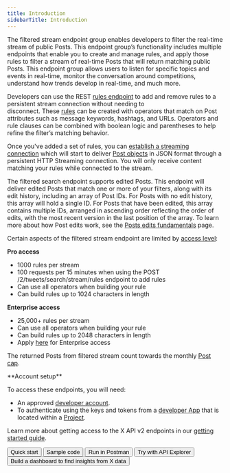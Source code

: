 ---
title: Introduction
sidebarTitle: Introduction
---


The filtered stream endpoint group enables developers to filter the real-time stream of public Posts. This endpoint group’s functionality includes multiple endpoints that enable you to create and manage rules, and apply those rules to filter a stream of real-time Posts that will return matching public Posts. This endpoint group allows users to listen for specific topics and events in real-time, monitor the conversation around competitions, understand how trends develop in real-time, and much more.

Developers can use the REST [rules endpoint](/x-api/posts/filtered-stream#post-2-tweets-search-stream-rules) to add and remove rules to a persistent stream connection without needing to disconnect. These [rules](/x-api/posts/filtered-stream#building-rules-for-filtered-stream) can be created with operators that match on Post attributes such as message keywords, hashtags, and URLs. Operators and rule clauses can be combined with boolean logic and parentheses to help refine the filter’s matching behavior. 

Once you've added a set of rules, you can [establish a streaming connection](/x-api/posts/filtered-stream#get-2-tweets-search-stream) which will start to deliver [Post objects](/x-api/fundamentals/data-dictionary#tweet) in JSON format through a persistent HTTP Streaming connection. You will only receive content matching your rules while connected to the stream.

The filtered search endpoint supports edited Posts. This endpoint will deliver edited Posts that match one or more of your filters, along with its edit history, including an array of Post IDs. For Posts with no edit history, this array will hold a single ID. For Posts that have been edited, this array contains multiple IDs, arranged in ascending order reflecting the order of edits, with the most recent version in the last position of the array. To learn more about how Post edits work, see the [Posts edits fundamentals](https://developer.x.com/en/docs/x-api/tweet-edits) page. 

Certain aspects of the filtered stream endpoint are limited by [access level](/x-api/getting-started/about-x-api):

**Pro access**

* 1000 rules per stream
* 100 requests per 15 minutes when using the POST /2/tweets/search/stream/rules endpoint to add rules
* Can use all operators when building your rule
* Can build rules up to 1024 characters in length


**Enterprise access**

* 25,000+ rules per stream
* Can use all operators when building your rule
* Can build rules up to 2048 characters in length
* Apply [here](https://developer.x.com/en/products/x-api/enterprise/enterprise-api-interest-form) for Enterprise access

The returned Posts from filtered stream count towards the monthly [Post cap](/x-api/fundamentals/tweet-cap).

<Note>
**Account setup**

To access these endpoints, you will need:

* An approved [developer account](https://developer.x.com/en/portal/petition/essential/basic-info).
* To authenticate using the keys and tokens from a [developer App](/resources/fundamentals/developer-apps) that is located within a [Project](/resources/fundamentals/projects). 

Learn more about getting access to the X API v2 endpoints in our [getting started guide](/x-api/getting-started/getting-access).
</Note>



<div className="flex">
<Button href="https://developer.x.com/en/docs/twitter-api/tweets/timelines/quick-start.html">
  Quick start
</Button>
<Button href="https://github.com/xdevplatform/Twitter-API-v2-sample-code">
  Sample code
</Button>
<Button href="https://www.postman.com/xapidevelopers/">
  Run in Postman
</Button>
<Button href="https://developer.twitter.com/apitools/api?endpoint=/2/tweets&method=post">
  Try with API Explorer
</Button>
<Button href="https://developer.twitter.com/en/docs/tutorials/developer-guide--twitter-api-toolkit-for-google-cloud1">
  Build a dashboard to find insights from X data
</Button>
</div>
